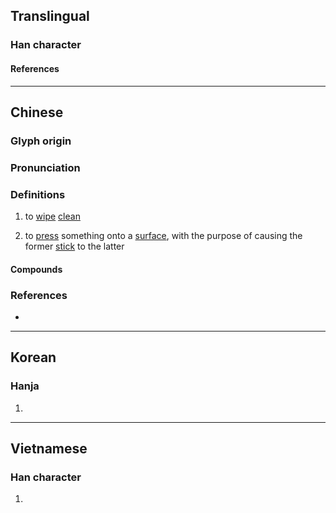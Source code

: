 {{character info}}
==Translingual==

===Han character===
{{Han char|rn=64|rad=手|as=04|sn=7|four=50041|canj=QYK|ids=⿰扌文}}

====References====
{{Han ref|kx=0420.150|dkj=11868|dj=0767.160|hdz=31843.030|uh=6286}}

----

==Chinese==
{{zh-forms}}

===Glyph origin===
{{Han etym}}

===Pronunciation===
{{zh-pron
|m=抆
|c=man5,man2
|mc=y
|oc=y
|cat=
}}

===Definitions===
{{zh-hanzi}}

# to [[wipe]] [[clean]]
# {{lb|zh|Cantonese}} to [[press]] something onto a [[surface]], with the purpose of causing the former [[stick]] to the latter {{rfclarify|yue}}

====Compounds====
{{zh-der|抆拭|抆淚}}

===References===
* {{R:twedu|B01254}}

----

==Korean==

===Hanja===
{{ko-hanja|문}}

# {{rfdef|ko|sort=手04}}

----

==Vietnamese==

===Han character===
{{vi-readings|rs=手04|reading=[[vặn]], [[vấn]], [[vẫn]]}}

# {{rfdef|vi|sort=手04}}

{{cln|vi|Han tu}}